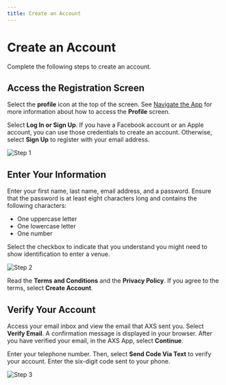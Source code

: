 ```yaml
---
title: Create an Account
---
```



# Create an Account

Complete the following steps to create an account.

<Steps>

## Access the Registration Screen

Select the **profile** icon at the top of the screen. See [Navigate the App](/navigate-the-app) for more information about how to access the **Profile** screen.

Select **Log In or Sign Up**. If you have a Facebook account or an Apple account, you can use those credentials to create an account. Otherwise, select **Sign Up** to register with your email address.

![Step 1](/images/AXS/create_an_account/create_an_account_step_1.jpg)

## Enter Your Information

Enter your first name, last name, email address, and a password. Ensure that the password is at least eight characters long and contains the following characters:
- One uppercase letter
- One lowercase letter
- One number

Select the checkbox to indicate that you understand you might need to show identification to enter a venue.

![Step 2](/images/AXS/create_an_account/create_an_account_step_2.jpg)

Read the **Terms and Conditions** and the **Privacy Policy**. If you agree to the terms, select **Create Account**.

## Verify Your Account

Access your email inbox and view the email that AXS sent you. Select **Verify Email**. A confirmation message is displayed in your browser. After you have verified your email, in the AXS App, select **Continue**.

Enter your telephone number. Then, select **Send Code Via Text** to verify your account. Enter the six-digit code sent to your phone.

![Step 3](/images/AXS/create_an_account/create_an_account_step_3.jpg)

</Steps>